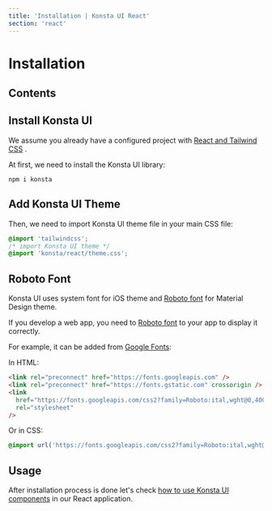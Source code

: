 ```yaml
---
title: 'Installation | Konsta UI React'
section: 'react'
---
```


# Installation

## Contents

## Install Konsta UI

We assume you already have a configured project with [React and Tailwind CSS](https://tailwindcss.com/docs/installation) .

At first, we need to install the Konsta UI library:

```
npm i konsta
```

## Add Konsta UI Theme

Then, we need to import Konsta UI theme file in your main CSS file:

```css
@import 'tailwindcss';
/* import Konsta UI theme */
@import 'konsta/react/theme.css';
```

## Roboto Font

Konsta UI uses system font for iOS theme and [Roboto font](https://fonts.google.com/specimen/Roboto) for Material Design theme.

If you develop a web app, you need to [Roboto font](https://fonts.google.com/specimen/Roboto) to your app to display it correctly.

For example, it can be added from [Google Fonts](https://fonts.google.com/specimen/Roboto):

In HTML:

```html
<link rel="preconnect" href="https://fonts.googleapis.com" />
<link rel="preconnect" href="https://fonts.gstatic.com" crossorigin />
<link
  href="https://fonts.googleapis.com/css2?family=Roboto:ital,wght@0,400;0,500;0,700;1,400;1,500;1,700&display=swap"
  rel="stylesheet"
/>
```

Or in CSS:

```scss
@import url('https://fonts.googleapis.com/css2?family=Roboto:ital,wght@0,400;0,500;0,700;1,400;1,500;1,700&display=swap');
```

## Usage

After installation process is done let's check [how to use Konsta UI components](/react/usage) in our React application.
